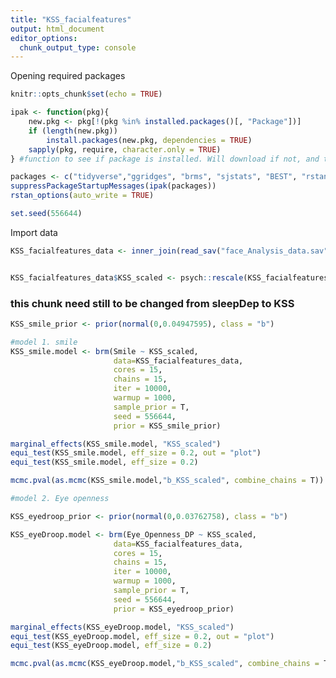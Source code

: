 ```yaml
---
title: "KSS_facialfeatures"
output: html_document
editor_options: 
  chunk_output_type: console
---
```

Opening required packages
```r
knitr::opts_chunk$set(echo = TRUE)

ipak <- function(pkg){
    new.pkg <- pkg[!(pkg %in% installed.packages()[, "Package"])]
    if (length(new.pkg)) 
        install.packages(new.pkg, dependencies = TRUE)
    sapply(pkg, require, character.only = TRUE)
} #function to see if package is installed. Will download if not, and then opens it.

packages <- c("tidyverse","ggridges", "brms", "sjstats", "BEST", "rstan", "MCMC.qpcr", "haven")
suppressPackageStartupMessages(ipak(packages))
rstan_options(auto_write = TRUE)

set.seed(556644)
```

Import data
```r
KSS_facialfeatures_data <- inner_join(read_sav("face_Analysis_data.sav"), read.csv("Face_SD_KSS.csv"))


KSS_facialfeatures_data$KSS_scaled <- psych::rescale(KSS_facialfeatures_data$KSS, mean = 0, sd = 0.25, df =F)

```

### this chunk need still to be changed from sleepDep to KSS
```r
KSS_smile_prior <- prior(normal(0,0.04947595), class = "b")

#model 1. smile
KSS_smile.model <- brm(Smile ~ KSS_scaled, 
                       data=KSS_facialfeatures_data, 
                       cores = 15,
                       chains = 15,
                       iter = 10000,
                       warmup = 1000,
                       sample_prior = T,
                       seed = 556644,
                       prior = KSS_smile_prior)

marginal_effects(KSS_smile.model, "KSS_scaled")
equi_test(KSS_smile.model, eff_size = 0.2, out = "plot")
equi_test(KSS_smile.model, eff_size = 0.2)

mcmc.pval(as.mcmc(KSS_smile.model,"b_KSS_scaled", combine_chains = T))

#model 2. Eye openness

KSS_eyedroop_prior <- prior(normal(0,0.03762758), class = "b")

KSS_eyeDroop.model <- brm(Eye_Openness_DP ~ KSS_scaled, 
                       data=KSS_facialfeatures_data, 
                       cores = 15,
                       chains = 15,
                       iter = 10000,
                       warmup = 1000,
                       sample_prior = T,
                       seed = 556644,
                       prior = KSS_eyedroop_prior)

marginal_effects(KSS_eyeDroop.model, "KSS_scaled")
equi_test(KSS_eyeDroop.model, eff_size = 0.2, out = "plot")
equi_test(KSS_eyeDroop.model, eff_size = 0.2)

mcmc.pval(as.mcmc(KSS_eyeDroop.model,"b_KSS_scaled", combine_chains = T))
```
